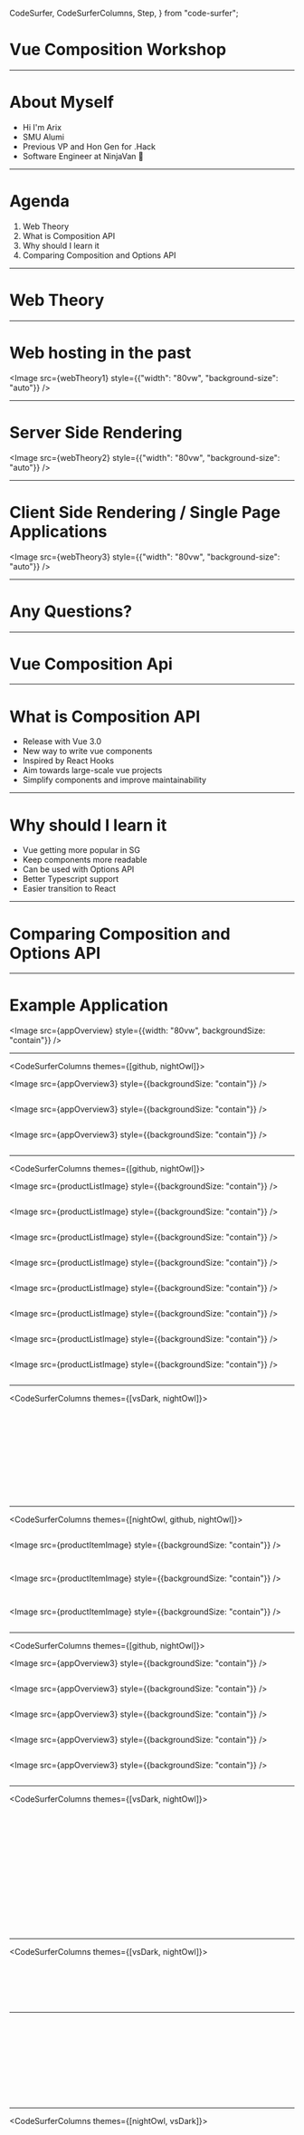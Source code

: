   CodeSurfer,
  CodeSurferColumns,
  Step,
} from "code-surfer";

<Head>
  <title>.Hack Vue Composition Workshop</title>
</Head>

# Vue Composition Workshop

---

# About Myself
- Hi I'm Arix
- SMU Alumi
- Previous VP and Hon Gen for .Hack
- Software Engineer at NinjaVan 🚚

---

# Agenda

1. Web Theory
2. What is Composition API
3. Why should I learn it
4. Comparing Composition and Options API

---

# Web Theory

---

# Web hosting in the past

<Image src={webTheory1} style={{"width": "80vw", "background-size": "auto"}} />

---

# Server Side Rendering

<Image src={webTheory2} style={{"width": "80vw", "background-size": "auto"}} />

---

# Client Side Rendering / Single Page Applications

<Image src={webTheory3} style={{"width": "80vw", "background-size": "auto"}} />

---

# Any Questions?

---

# Vue Composition Api

---

# What is Composition API
- Release with Vue 3.0
- New way to write vue components
- Inspired by React Hooks
- Aim towards large-scale vue projects
- Simplify components and improve maintainability

---

# Why should I learn it
- Vue getting more popular in SG
- Keep components more readable
- Can be used with Options API
- Better Typescript support
- Easier transition to React

---

# Comparing Composition and Options API

---

# Example Application

<Image src={appOverview} style={{width: "80vw", backgroundSize: "contain"}} />

---

<CodeSurferColumns themes={[github, nightOwl]}>

<Step subtitle="App.vue">

<Image src={appOverview3} style={{backgroundSize: "contain"}} />

```jsx file=./project/options/src/app.vue showNumbers
```

</Step>

<Step>

<Image src={appOverview3} style={{backgroundSize: "contain"}} />

```jsx 1:21 file=./project/options/src/app.vue showNumbers
```

</Step>

<Step>

<Image src={appOverview3} style={{backgroundSize: "contain"}} />

```diff 19 subtitle="Look into this component first"
```

</Step>

</CodeSurferColumns>

---

<CodeSurferColumns themes={[github, nightOwl]}>

<Step subtitle="ProductList.vue">

<Image src={productListImage} style={{backgroundSize: "contain"}} />

```jsx file=./project/options/src/components/Products/ProductList.vue showNumbers
```

</Step>

<Step subtitle='Template markup will remain the same between options and composition implementation'>

<Image src={productListImage} style={{backgroundSize: "contain"}} />

```jsx 1:7 file=./project/options/src/components/Products/ProductList.vue showNumbers
```

</Step>

<Step subtitle="Look into how the component is implemented with options api">

<Image src={productListImage} style={{backgroundSize: "contain"}} />

```jsx 9:23 file=./project/options/src/components/Products/ProductList.vue showNumbers
```

</Step>

<Step subtitle='Import statements'>

<Image src={productListImage} style={{backgroundSize: "contain"}} />

```diff 10:11
```

</Step>

<Step subtitle='Vue instance object'>

<Image src={productListImage} style={{backgroundSize: "contain"}} />

```diff 13:22
```

</Step>

<Step subtitle='Component declarations'>

<Image src={productListImage} style={{backgroundSize: "contain"}} />

```diff 14:18
```

</Step>

<Step subtitle='Props Declaration'>

<Image src={productListImage} style={{backgroundSize: "contain"}} />

```diff 19:21
```

</Step>

<Step>

<Image src={productListImage} style={{backgroundSize: "contain"}} />

```jsx 9:23 file=./project/options/src/components/Products/ProductList.vue showNumbers title='Options API'
```

</Step>

</CodeSurferColumns>

---

<CodeSurferColumns themes={[vsDark, nightOwl]}>

<Step>

```jsx 1:14 file=./project/composition/src/components/Products/ProductList.vue showNumbers title='Composition API'
```

```jsx 9:23 file=./project/options/src/components/Products/ProductList.vue showNumbers title='Options API'
```

</Step>

<Step>

```jsx 1 file=./project/composition/src/components/Products/ProductList.vue showNumbers title='Composition API' subtitle='Script declared with setup and typescript'
```

```jsx 9 file=./project/options/src/components/Products/ProductList.vue showNumbers title='Options API'
```

</Step>

<Step subtitle='Import statements'>

```diff 2:5 title='Composition API'
```

```jsx 10:11 file=./project/options/src/components/Products/ProductList.vue showNumbers title='Options API'
```

</Step>

<Step>

```diff 2:5 title='Composition API' subtitle='No need to declare components'
```

```jsx 14:18 file=./project/options/src/components/Products/ProductList.vue showNumbers title='Options API'
```

</Step>

<Step subtitle='Props Declaration'>

```diff 7:13 title='Composition API'
```

```jsx 19:21 file=./project/options/src/components/Products/ProductList.vue showNumbers title='Options API'
```

</Step>

<Step subtitle='Look into ProductItem Component'>

```diff 19 title='Composition API'
```

```diff 4 title='Options API'
```

</Step>

</CodeSurferColumns>

---

<CodeSurferColumns themes={[nightOwl, github, nightOwl]}>

<Step subtitle="ProductItem.vue">

```jsx 22:39 file=./project/composition/src/components/Products/ProductItem.vue showNumbers title='Composition API'
```

<Image src={productItemImage} style={{backgroundSize: "contain"}} />

```jsx 1:18 file=./project/options/src/components/Products/ProductItem.vue showNumbers title='Options API'
```

</Step>

<Step subtitle="Component Styling">

```diff 41:51 showNumbers title='Composition API'
```

<Image src={productItemImage} style={{backgroundSize: "contain"}} />

```diff 35:45 title='Options API'
```

</Step>

<Step>

```diff 1:20 title='Composition API'
```

<Image src={productItemImage} style={{backgroundSize: "contain"}} />

```diff 20:33 file=./project/options/src/components/Products/ProductItem.vue showNumbers title='Options API'
```

</Step>

</CodeSurferColumns>

---

<CodeSurferColumns themes={[github, nightOwl]}>

<Step subtitle="Back to App.vue">

<Image src={appOverview3} style={{backgroundSize: "contain"}} />

```jsx file=./project/options/src/app.vue showNumbers
```

</Step>

<Step>

<Image src={appOverview3} style={{backgroundSize: "contain"}} />

```jsx 1:21 file=./project/options/src/app.vue showNumbers
```

</Step>

<Step>

<Image src={appOverview3} style={{backgroundSize: "contain"}} />

```diff 5:8 subtitle="Next we will look at the ProductSearchInput Component"
```

</Step>

<Step>

<Image src={appOverview3} style={{backgroundSize: "contain"}} />

```diff 6:7  showNumbers subtitle="Binding 'searchTerm' data state and adding a 'triggerSearch' event handler"
```

</Step>

<Step>

<Image src={appOverview3} style={{backgroundSize: "contain"}} />

```diff 5:8 subtitle="Child component should update 'searchTerm' state in parent and emit 'triggerSearch' event"
```

</Step>

</CodeSurferColumns>

---

<CodeSurferColumns themes={[vsDark, nightOwl]}>

<Step>

```jsx file=./project/options/src/components/Products/ProductSearchInput.vue showNumbers title="ProductSearchInput.vue"
```

```jsx 5:8 file=./project/options/src/app.vue showNumbers title="App.vue"
```

</Step>

<Step>

```jsx 4:11,28:31 file=./project/options/src/components/Products/ProductSearchInput.vue title="ProductSearchInput.vue" subtitle='ProductSearchInput keeps track of its own input'
```

```jsx 5:8 file=./project/options/src/app.vue showNumbers title="App.vue"
```

</Step>

<Step>

```diff 6 title="ProductSearchInput.vue" subtitle='Emits an update to the parent whenever it changes'
```

```jsx 5:8 file=./project/options/src/app.vue showNumbers title="App.vue"
```

</Step>

<Step>

```diff 6 title="ProductSearchInput.vue" subtitle='Emits an update to the parent whenever it changes'
```

```jsx 6 file=./project/options/src/app.vue showNumbers title="App.vue" subtitle="Parent catches the emit event and update the state of 'searchTerm'"
```

</Step>

<Step>

```diff 2,12:13 title="ProductSearchInput.vue" subtitle="emit 'triggerSearch' event whenever form is submitted or search button is clicked"
```

```jsx 7 file=./project/options/src/app.vue showNumbers title="App.vue"
```

</Step>

<Step>

```diff 2,12:13 title="ProductSearchInput.vue" subtitle="emit 'triggerSearch' event whenever form is submitted or search button is clicked"
```

```jsx 7 file=./project/options/src/app.vue showNumbers title="App.vue" subtitle="Parent catches emit and calls the handleSearch function"
```

</Step>

<Step>

```diff 2,12:13 title="ProductSearchInput.vue" subtitle="emit 'triggerSearch' event whenever form is submitted or search button is clicked"
```

```jsx 58:60 file=./project/options/src/app.vue showNumbers title="App.vue" subtitle="handleSearch calls the API with new searchTerm value"
```

</Step>

<Step>

```jsx file=./project/options/src/components/Products/ProductSearchInput.vue showNumbers title="ProductSearchInput.vue"
```

```jsx file=./project/options/src/app.vue showNumbers title="App.vue"
```

</Step>

</CodeSurferColumns>

---

<CodeSurferColumns themes={[vsDark, nightOwl]}>

<Step subtitle="ProductSearchInput.vue">

```jsx file=./project/options/src/components/Products/ProductSearchInput.vue showNumbers title="Options API"
```

```jsx file=./project/composition/src/components/Products/ProductSearchInput.vue showNumbers title="Composition API"
```

</Step>

<Step>

```diff 19:34 title="Options API"
```

```diff 1:5 title="Composition API"
```

</Step>

<Step subtitle='Data option is condensed to a single line'>

```diff 28:32 title="Options API"
```

```diff 3:4 title="Composition API"
```

</Step>

</CodeSurferColumns>

---

<CodeSurferColumns themes={[nightOwl]}>

<Step>

```jsx file=./project/options/src/app.vue showNumbers title="App.vue" showNumbers
```

</Step>

<Step>

```diff 1:21 title="App.vue"
```

</Step>

<Step>

```diff 9:13 title="App.vue" subtitle='multiple v-models with colon syntax'
```

</Step>

<Step>

```diff 23:72 title="App.vue"
```

</Step>

<Step>

```diff 23:31 title="App.vue" subtitle='Import statements'
```

</Step>

<Step>

```diff 34:36 title="App.vue"  subtitle='Component declarations that is not required in composition implementation'
```

</Step>

<Step>

```diff 37:45 title="App.vue" subtitle='Data object where we manage the state of our component'
```

</Step>

<Step>

```diff 46:48 title="App.vue" subtitle='Mounted lifecycle function'
```

</Step>

<Step>

```diff 49:56 title="App.vue" subtitle='Watcher functions to trigger events when a state changes'
```

</Step>

<Step>

```diff 57:72 title="App.vue" subtitle='Component functions'
```

</Step>

<Step subtitle="Instead of comparing the two code bases. let's just rebuild App.vue with the Composition API">

```diff 23:72 title="App.vue"
```

</Step>

</CodeSurferColumns>

---

<CodeSurferColumns themes={[nightOwl, vsDark]}>

<Step subtitle='Starting with the template as our base'>

```jsx 1:21 file=./project/options/src/app.vue showNumbers title='Options API'
```

```jsx file=./slide-code/App0.vue showNumbers title='Composition API'
```

</Step>

<Step subtitle='We want to achieve the same functionality with Composition API'>

```jsx 23:72 file=./project/options/src/app.vue showNumbers title='Options API'
```

```jsx file=./slide-code/App1.vue showNumbers title='Composition API'
```

</Step>

<Step subtitle='We start with the component imports required for the page'>

```jsx 23:72 file=./project/options/src/app.vue showNumbers title='Options API'
```

```jsx file=./slide-code/App2.vue showNumbers title='Composition API'
```

</Step>

<Step subtitle='Next we need to manage the state of searchTerm within our component'>

```jsx 23:72 file=./project/options/src/app.vue showNumbers title='Options API'
```

```jsx 16 file=./slide-code/App2.vue showNumbers title='Composition API'
```

</Step>

<Step subtitle='We will use a ref for to manage this'>

```jsx 23:72 file=./project/options/src/app.vue showNumbers title='Options API'
```

```jsx file=./slide-code/App3.vue showNumbers title='Composition API'
```

</Step>

<Step subtitle='By declaring this, we will be able to use searchTerm within our template'>

```jsx 23:72 file=./project/options/src/app.vue showNumbers title='Options API'
```

```jsx 11,19 file=./slide-code/App3.vue showNumbers title='Composition API'
```

</Step>

<Step subtitle='*Note* that ref is external module that we import. data() will always be tied to a component'>

```jsx 37:45 file=./project/options/src/app.vue showNumbers title='Options API'
```

```jsx 2 file=./slide-code/App3.vue showNumbers title='Composition API'
```

</Step>

<Step subtitle='This means reactive state is no longer bounded to the scope of a vue component anymore and we can create reactive code anywhere'>

```jsx 37:45 file=./project/options/src/app.vue showNumbers title='Options API'
```

```jsx 2,11 file=./slide-code/App3.vue showNumbers title='Composition API'
```

</Step>

</CodeSurferColumns>

---

<CodeSurferColumns themes={[nightOwl]}>

<Step>

```js title="useProducts.ts" showNumbers subtitle="Let's create create the state for products"
```

</Step>

<Step>

```js title="useProducts.ts" subtitle='First we import ref, our product type and our api helper'
import { ref } from 'vue'
import { ProductProp } from '@/types/products'
import api from '@/api'
```

</Step>

<Step>

```js title="useProducts.ts" subtitle='Allow our states to be imported from other files'
import { ref } from 'vue'
import { ProductProp } from '@/types/products'
import api from '@/api'

export default function useProducts(){

    return {

    }
}
```

</Step>

<Step>

```js title="useProducts.ts" subtitle='Declare products and isLoadingProducts states'
import { ref } from 'vue'
import { ProductProp } from '@/types/products'
import api from '@/api'

export default function useProducts(){
    const products = ref<Array<ProductProp>>([])
    const isLoadingProducts = ref<boolean>(false)

    return {
        isLoadingProducts,
        products,
    }
}
```

</Step>

<Step>

```js title="useProducts.ts" subtitle='Declare getProducts method'
import { ref } from 'vue'
import { ProductProp } from '@/types/products'
import api from '@/api'

export default function useProducts(){
    const products = ref<Array<ProductProp>>([])
    const isLoadingProducts = ref<boolean>(false)

    const getProducts = async (
        searchTerm: string,
        brands: Array<string>,
        categories: Array<string>
    ): Promise<Array<ProductProp>> => {
        isLoadingProducts.value = true
        const data = await api.getProducts(searchTerm, brands, categories)
        products.value = data
        isLoadingProducts.value = false
        return data
    }

    return {
        isLoadingProducts,
        products,
        getProducts,
    }
}
```

</Step>

<Step>

```js title="useProducts.ts" subtitle='You have created your first composable'
import { ref } from 'vue'
import { ProductProp } from '@/types/products'
import api from '@/api'

export default function useProducts(){
    const products = ref<Array<ProductProp>>([])
    const isLoadingProducts = ref<boolean>(false)

    const getProducts = async (
        searchTerm: string,
        brands: Array<string>,
        categories: Array<string>
    ): Promise<Array<ProductProp>> => {
        isLoadingProducts.value = true
        const data = await api.getProducts(searchTerm, brands, categories)
        products.value = data
        isLoadingProducts.value = false
        return data
    }

    return {
        isLoadingProducts,
        products,
        getProducts,
    }
}
```

</Step>

</CodeSurferColumns>

---

<CodeSurferColumns themes={[nightOwl, vsDark]}>

<Step subtitle='Back to App.vue'>

```jsx 23:72 file=./project/options/src/app.vue showNumbers title='Options API'
```

```jsx 1:12 file=./slide-code/App3.vue showNumbers title='Composition API'
```

</Step>

<Step subtitle="Let's import and use our new composable">

```jsx 40,41,61:65 file=./project/options/src/app.vue showNumbers title='Options API'
```

```jsx file=./slide-code/App4.vue showNumbers title='Composition API'
```

</Step>

<Step subtitle="We can do the same for the brand and category states for our filter">

```jsx 42,43,66:69 file=./project/options/src/app.vue showNumbers title='Options API'
```

```jsx file=./slide-code/App5.vue showNumbers title='Composition API'
```

</Step>

<Step subtitle="Declare handleSearch function">

```jsx 58:60 file=./project/options/src/app.vue showNumbers title='Options API'
```

```jsx file=./slide-code/App6.vue showNumbers title='Composition API'
```

</Step>

<Step subtitle="Import onMounted and watch modules">

```jsx 46:56 file=./project/options/src/app.vue showNumbers title='Options API'
```

```jsx file=./slide-code/App7.vue showNumbers title='Composition API'
```

</Step>

<Step subtitle="Declare mounted lifecycle hook and watchers">

```jsx 46:56 file=./project/options/src/app.vue showNumbers title='Options API'
```

```jsx file=./slide-code/App8.vue showNumbers title='Composition API'
```

</Step>

<Step subtitle="Final comparison">

```jsx 23:72 file=./project/options/src/app.vue showNumbers title='Options API'
```

```jsx 1:24 file=./slide-code/App8.vue showNumbers title='Composition API'
```

</Step>

</CodeSurferColumns>

---

# Any Questions?

---

# Thank you!